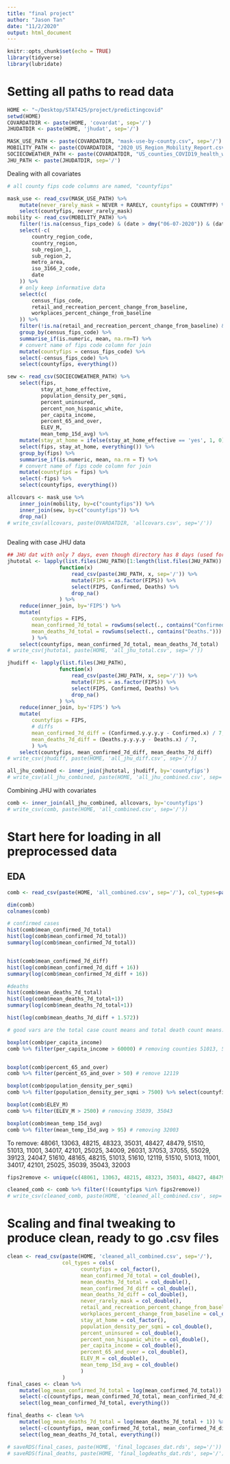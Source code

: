 ```yaml
---
title: "final project"
author: "Jason Tan"
date: "11/2/2020"
output: html_document
---
```


```r
knitr::opts_chunk$set(echo = TRUE)
library(tidyverse)
library(lubridate)
```

# Setting all paths to read data

```r
HOME <- "~/Desktop/STAT425/project/predictingcovid"
setwd(HOME)
COVARDATDIR <- paste(HOME, 'covardat', sep='/')
JHUDATDIR <- paste(HOME, 'jhudat', sep='/')

MASK_USE_PATH <- paste(COVARDATDIR, "mask-use-by-county.csv", sep='/')
MOBILITY_PATH <- paste(COVARDATDIR, "2020_US_Region_Mobility_Report.csv", sep='/')
SOCIECOWEATHER_PATH <- paste(COVARDATDIR, "US_counties_COVID19_health_weather_data_julyonly.csv", sep='/') # already filtered for july 15-26
JHU_PATH <- paste(JHUDATDIR, sep='/')
```

Dealing with all covariates

```r
# all county fips code columns are named, "countyfips"

mask_use <- read_csv(MASK_USE_PATH) %>% 
    mutate(never_rarely_mask = NEVER + RARELY, countyfips = COUNTYFP) %>%  # also converted name of fips code column for join
    select(countyfips, never_rarely_mask)
mobility <- read_csv(MOBILITY_PATH) %>% 
    filter(!is.na(census_fips_code) & (date > dmy("06-07-2020")) & (date < dmy("20-07-2020"))) %>% 
    select(-c(
        country_region_code,
        country_region,
        sub_region_1,
        sub_region_2,
        metro_area,
        iso_3166_2_code,
        date
    )) %>% 
    # only keep informative data
    select(c(
        census_fips_code,
        retail_and_recreation_percent_change_from_baseline,
        workplaces_percent_change_from_baseline
    )) %>% 
    filter(!is.na(retail_and_recreation_percent_change_from_baseline) & !is.na(workplaces_percent_change_from_baseline)) %>%  # can modify which mobility indicators to use later
    group_by(census_fips_code) %>% 
    summarise_if(is.numeric, mean, na.rm=T) %>% 
    # convert name of fips code column for join
    mutate(countyfips = census_fips_code) %>% 
    select(-census_fips_code) %>% 
    select(countyfips, everything())

sew <- read_csv(SOCIECOWEATHER_PATH) %>% 
    select(fips, 
           stay_at_home_effective,
           population_density_per_sqmi,
           percent_uninsured,
           percent_non_hispanic_white,
           per_capita_income,
           percent_65_and_over,
           ELEV_M,
           mean_temp_15d_avg) %>% 
    mutate(stay_at_home = ifelse(stay_at_home_effective == 'yes', 1, 0)) %>% 
    select(fips, stay_at_home, everything()) %>% 
    group_by(fips) %>% 
    summarise_if(is.numeric, mean, na.rm = T) %>% 
    # convert name of fips code column for join
    mutate(countyfips = fips) %>% 
    select(-fips) %>% 
    select(countyfips, everything())

allcovars <- mask_use %>% 
    inner_join(mobility, by=c("countyfips")) %>% 
    inner_join(sew, by=c("countyfips")) %>% 
    drop_na()
# write_csv(allcovars, paste(OVARDATDIR, 'allcovars.csv', sep='/'))
    
```

Dealing with case JHU data

```r
## JHU dat with only 7 days, even though directory has 8 days (used for computing differences)
jhutotal <- lapply(list.files(JHU_PATH)[1:length(list.files(JHU_PATH)) - 1], 
                 function(x) 
                     read_csv(paste(JHU_PATH, x, sep='/')) %>% 
                     mutate(FIPS = as.factor(FIPS)) %>% 
                     select(FIPS, Confirmed, Deaths) %>% 
                     drop_na()
                 ) %>% 
    reduce(inner_join, by='FIPS') %>% 
    mutate(
        countyfips = FIPS,
        mean_confirmed_7d_total = rowSums(select(., contains("Confirmed."))) / 7, 
        mean_deaths_7d_total = rowSums(select(., contains("Deaths."))) / 7
        ) %>% 
    select(countyfips, mean_confirmed_7d_total, mean_deaths_7d_total)
# write_csv(jhutotal, paste(HOME, 'all_jhu_total.csv', sep='/'))
```

```r
jhudiff <- lapply(list.files(JHU_PATH), 
                 function(x) 
                     read_csv(paste(JHU_PATH, x, sep='/')) %>% 
                     mutate(FIPS = as.factor(FIPS)) %>% 
                     select(FIPS, Confirmed, Deaths) %>% 
                     drop_na()
                 ) %>% 
    reduce(inner_join, by='FIPS') %>% 
    mutate(
        countyfips = FIPS,
        # diffs
        mean_confirmed_7d_diff = (Confirmed.y.y.y.y - Confirmed.x) / 7,
        mean_deaths_7d_diff = (Deaths.y.y.y.y - Deaths.x) / 7,
        ) %>%
    select(countyfips, mean_confirmed_7d_diff, mean_deaths_7d_diff)
# write_csv(jhudiff, paste(HOME, 'all_jhu_diff.csv', sep='/'))
```

```r
all_jhu_combined <- inner_join(jhutotal, jhudiff, by='countyfips')
# write_csv(all_jhu_combined, paste(HOME, 'all_jhu_combined.csv', sep='/'))
```


Combining JHU with covariates

```r
comb <- inner_join(all_jhu_combined, allcovars, by='countyfips')
# write_csv(comb, paste(HOME, 'all_combined.csv', sep='/'))
```



# Start here for loading in all preprocessed data

## EDA
```r
comb <- read_csv(paste(HOME, 'all_combined.csv', sep='/'), col_types=paste('c'))
```


```r
dim(comb)
colnames(comb)

# confirmed cases
hist(comb$mean_confirmed_7d_total)
hist(log(comb$mean_confirmed_7d_total))
summary(log(comb$mean_confirmed_7d_total))


hist(comb$mean_confirmed_7d_diff)
hist(log(comb$mean_confirmed_7d_diff + 16))
summary(log(comb$mean_confirmed_7d_diff + 16))

#deaths
hist(comb$mean_deaths_7d_total)
hist(log(comb$mean_deaths_7d_total+1))
summary(log(comb$mean_deaths_7d_total+1))

hist(log(comb$mean_deaths_7d_diff + 1.572))

# good vars are the total case count means and total death count means. Diffs are bad. Death count is less variable.
```

```r
boxplot(comb$per_capita_income)
comb %>% filter(per_capita_income > 60000) # removing counties 51013, 51610


boxplot(comb$percent_65_and_over)
comb %>% filter(percent_65_and_over > 50) # remove 12119

boxplot(comb$population_density_per_sqmi)
comb %>% filter(population_density_per_sqmi > 7500) %>% select(countyfips, population_density_per_sqmi) # removing: 51510, 51013, 11001, 34017, 42101, 25025

boxplot(comb$ELEV_M)
comb %>% filter(ELEV_M > 2500) # removing 35039, 35043

boxplot(comb$mean_temp_15d_avg)
comb %>% filter(mean_temp_15d_avg > 95) # removing 32003
```

To remove: 
48061, 13063, 48215, 48323, 35031, 48427, 48479, 51510, 51013, 11001, 34017, 42101, 25025, 34009, 26031, 37053, 37055, 55029, 39123, 24047, 51610, 48165, 48215, 51013, 51610, 12119, 51510, 51013, 11001, 34017, 42101, 25025, 35039, 35043, 32003

```r
fips2remove <- unique(c(48061, 13063, 48215, 48323, 35031, 48427, 48479, 51510, 51013, 11001, 34017, 42101, 25025, 34009, 26031, 37053, 37055, 55029, 39123, 24047, 51610, 48165, 48215, 51013, 51610, 12119, 51510, 51013, 11001, 34017, 42101, 25025, 35039, 35043, 32003))

cleaned_comb <- comb %>% filter(!(countyfips %in% fips2remove))
# write_csv(cleaned_comb, paste(HOME, 'cleaned_all_combined.csv', sep='/'))
```

# Scaling and final tweaking to produce clean, ready to go .csv files

```r
clean <- read_csv(paste(HOME, 'cleaned_all_combined.csv', sep='/'), 
                  col_types = cols(
                        countyfips = col_factor(),
                        mean_confirmed_7d_total = col_double(),
                        mean_deaths_7d_total = col_double(),
                        mean_confirmed_7d_diff = col_double(),
                        mean_deaths_7d_diff = col_double(),
                        never_rarely_mask = col_double(),
                        retail_and_recreation_percent_change_from_baseline = col_double(),
                        workplaces_percent_change_from_baseline = col_double(),
                        stay_at_home = col_factor(),
                        population_density_per_sqmi = col_double(),
                        percent_uninsured = col_double(),
                        percent_non_hispanic_white = col_double(),
                        per_capita_income = col_double(),
                        percent_65_and_over = col_double(),
                        ELEV_M = col_double(),
                        mean_temp_15d_avg = col_double()
                        )
                  )
final_cases <- clean %>% 
    mutate(log_mean_confirmed_7d_total = log(mean_confirmed_7d_total)) %>% 
    select(-c(countyfips, mean_confirmed_7d_total, mean_confirmed_7d_diff, mean_deaths_7d_diff, mean_deaths_7d_total)) %>% 
    select(log_mean_confirmed_7d_total, everything())

final_deaths <- clean %>% 
    mutate(log_mean_deaths_7d_total = log(mean_deaths_7d_total + 1)) %>% 
    select(-c(countyfips, mean_confirmed_7d_total, mean_confirmed_7d_diff, mean_deaths_7d_diff, mean_deaths_7d_total)) %>% 
    select(log_mean_deaths_7d_total, everything())

# saveRDS(final_cases, paste(HOME, 'final_logcases_dat.rds', sep='/'))
# saveRDS(final_deaths, paste(HOME, 'final_logdeaths_dat.rds', sep='/'))
```

